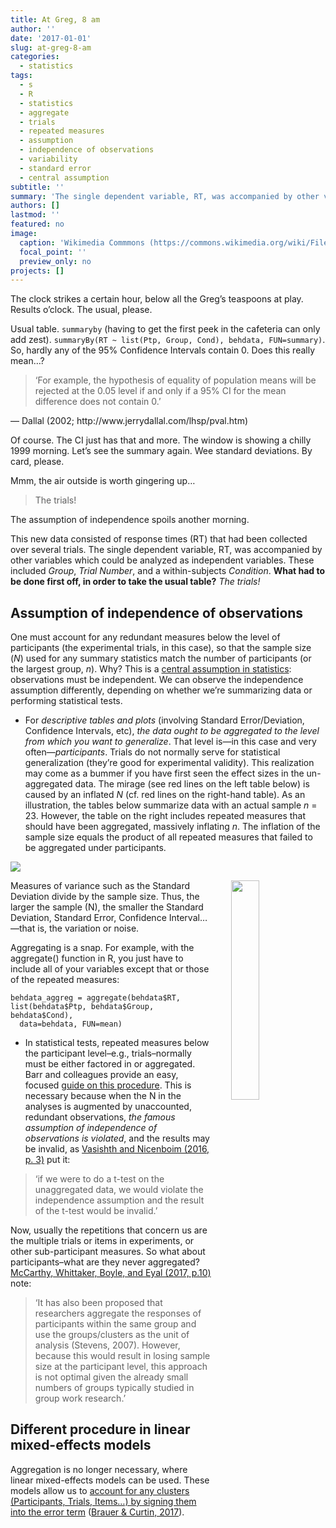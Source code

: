 ```yaml
---
title: At Greg, 8 am
author: ''
date: '2017-01-01'
slug: at-greg-8-am
categories:
  - statistics
tags:
  - s
  - R
  - statistics
  - aggregate
  - trials
  - repeated measures
  - assumption
  - independence of observations
  - variability
  - standard error
  - central assumption
subtitle: ''
summary: 'The single dependent variable, RT, was accompanied by other variables which could be analyzed as independent variables. These included Group, Trial Number, and a within-subjects Condition. What had to be done first off, in order to take the usual table? The trials!'
authors: []
lastmod: ''
featured: no
image:
  caption: 'Wikimedia Commmons (https://commons.wikimedia.org/wiki/File:Charmers_Cafe_on_a_quiet_morning.jpg)'
  focal_point: ''
  preview_only: no
projects: []
---
```



The clock strikes a certain hour, below all the Greg's teaspoons at play. Results o'clock. The usual, please.

Usual table. `summaryby` (having to get the first peek in the cafeteria can only add zest). `summaryBy(RT ~ list(Ptp, Group, Cond), behdata, FUN=summary)`. So, hardly any of the 95% Confidence Intervals contain 0. Does this really mean...?

> 'For example, the hypothesis of equality of population means will be rejected at the 0.05 level if and only if a 95% CI for the mean difference does not contain 0.'

— Dallal (2002; http://www.jerrydallal.com/lhsp/pval.htm)

Of course. The CI just has that and more. The window is showing a chilly 1999 morning. Let's see the summary again. Wee standard deviations. By card, please.

Mmm, the air outside is worth gingering up...

> The trials!

The assumption of independence spoils another morning.

This new data consisted of response times (RT) that had been collected over several trials. The single dependent variable, RT, was accompanied by other variables which could be analyzed as independent variables. These included *Group*, *Trial Number*, and a within-subjects *Condition*. **What had to be done first off, in order to take the usual table?** *The trials!*

## Assumption of independence of observations

One must account for any redundant measures below the level of participants (the experimental trials, in this case), so that the sample size (*N*) used for any summary statistics match the number of participants (or the largest group, *n*). Why? This is a [central assumption in statistics](https://stats.stackexchange.com/questions/130019/standard-error-for-aggregated-proportions): observations must be independent. We can observe the independence assumption differently, depending on whether we're summarizing data or performing statistical tests.

- For *descriptive tables and plots* (involving Standard Error/Deviation, Confidence Intervals, etc), *the data ought to be aggregated to the level from which you want to generalize*. That level is—in this case and very often—*participants*. Trials do not normally serve for statistical generalization (they're good for experimental validity). This realization may come as a bummer if you have first seen the effect sizes in the un-aggregated data. The mirage (see red lines on the left table below) is caused by an inflated *N* (cf. red lines on the right-hand table). As an illustration, the tables below summarize data with an actual sample *n* = 23. However, the table on the right includes repeated measures that should have been aggregated, massively inflating *n*. The inflation of the sample size equals the product of all repeated measures that failed to be aggregated under participants.

![](inflated.jpg)

<img style = "float: right; margin-left: 30px;" width = '30%' src='SD.jpg' />

Measures of variance such as the Standard Deviation divide by the sample size. Thus, the larger the sample (N), the smaller the Standard Deviation, Standard Error, Confidence Interval...—that is, the variation or noise.

Aggregating is a snap. For example, with the aggregate() function in R, you just have to include all of your variables except that or those of the repeated measures:

```
behdata_aggreg = aggregate(behdata$RT, list(behdata$Ptp, behdata$Group, behdata$Cond), 
  data=behdata, FUN=mean)
```

- In statistical tests, repeated measures below the participant level--e.g., trials--normally must be either factored in or aggregated. Barr and colleagues provide an easy, focused [guide on this procedure](http://talklab.psy.gla.ac.uk/simgen/faq.html#sec-3). This is necessary because when the N in the analyses is augmented by unaccounted, redundant observations, *the famous assumption of independence of observations is violated*, and the results may be invalid, as [Vasishth and Nicenboim (2016, p. 3)](https://arxiv.org/pdf/1601.01126.pdf) put it:

> 'if we were to do a t-test on the unaggregated data, we would violate the independence assumption and the result of the t-test would be invalid.'

Now, usually the repetitions that concern us are the multiple trials or items in experiments, or other sub-participant measures. So what about participants--what are they never aggregated? [McCarthy, Whittaker, Boyle, and Eyal (2017, p.10)](http://tandfonline.com.sci-hub.cc/doi/abs/10.1080/01933922.2016.1264520?journalCode=usgw20) note:

> 'It has also been proposed that researchers aggregate the responses of participants within the same group and use the groups/clusters as the unit of analysis (Stevens, 2007). However, because this would result in losing sample size at the participant level, this approach is not optimal given the already small numbers of groups typically studied in group work research.'

## Different procedure in linear mixed-effects models

Aggregation is no longer necessary, where linear mixed-effects models can be used. These models allow us to [account for any clusters (Participants, Trials, Items...) by signing them into the error term](http://talklab.psy.gla.ac.uk/simgen/faq.html#sec-3) ([Brauer & Curtin, 2017](https://psych.wisc.edu/Brauer/BrauerLab/wp-content/uploads/2014/04/Brauer_and_Curtin_LMEMs-2017-Psych_Methods.pdf)).
